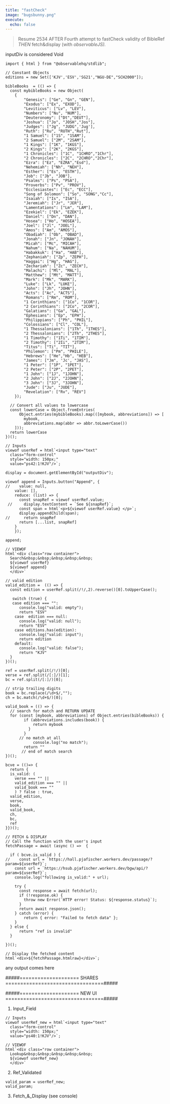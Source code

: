 ```yaml
---
title: "fastCheck"
image: "bugsbunny.png"
execute:
  echo: false
---
```


> Resume 2534 AFTER Fourth attempt to fastCheck validity of BibleRef *THEN* fetch&display (with *observableJS).*

::: {#inputDiv}
inputDiv is considered Void
:::

```ojs
import { html } from "@observablehq/stdlib";

// Constant Objects
editions = new Set(['KJV','ESV','SG21',"NGU-DE","SCH2000"]);

bibleBooks  = (() => {
  const mybibleBooks = new Object(
    {
        "Genesis": ["Ge", "Gn", "GEN"],
        "Exodus": ["Ex", "EXOD"],
        "Leviticus": ["Lv", "LEV"],
        "Numbers": ["Nu", "NUM"],
        "Deuteronomy": ["Dt","DEUT"],
        "Joshua": ["Jo", "JOSH","Jos"],
        "Judges": ["Jg", "JUDG",'Jug'],
        "Ruth": ["Ru", "RUTH","Rut"],
        "1 Samuel": ["1S", "1SAM"],
        "2 Samuel": ["2M", "2SAM"],
        "1 Kings": ["1K", "1KGS"],
        "2 Kings": ["2K", "2KGS"],
        "1 Chronicles": ["1C", "1CHRO","1Chr"],
        "2 Chronicles": ["2C", "2CHRO","2Chr"],
        "Ezra": ["Ez", "EZRA","Esd"],
        "Nehemiah": ["Nh", "NEH"],
        "Esther": ["Es", "ESTH"],
        "Job": ["Jb", "JOB"],
        "Psalms": ["Ps", "PSA"],
        "Proverbs": ["Pv", "PROV"],
        "Ecclesiastes": ["Ec", "ECC"],
        "Song of Solomon": ["So", "SONG","Cc"],
        "Isaiah": ["Is", "ISA"],
        "Jeremiah": ["Jr", "JER"],
        "Lamentations": ["Lm", "LAM"],
        "Ezekiel": ["Ek", "EZEK"],
        "Daniel": ["Dn", "DAN"],
        "Hosea": ["Ho", "HOSEA"],
        "Joel": ["Jl", "JOEL"],
        "Amos": ["Am", "AMOS"],
        "Obadiah": ["Ob", "OBAD"],
        "Jonah": ["Jn", "JONAH"],
        "Micah": ["Mc", "MICAH"],
        "Nahum": ["Na", "NAHUM"],
        "Habakkuk": ["Ha", "HAB"],
        "Zephaniah": ["Zp", "ZEPH"],
        "Haggai": ["Hg", "HAG"],
        "Zechariah": ["Zc", "ZECH"],
        "Malachi": ["Ml", "MAL"],
        "Matthew": ["Mt", "MATT"],
        "Mark": ["Mk", "MARK"],
        "Luke": ["Lk", "LUKE"],
        "John": ["Jh", "JOHN"],
        "Acts": ["Ac", "ACTS"],
        "Romans": ["Rm", "ROM"],
        "1 Corinthians": ["1Co", "1COR"],
        "2 Corinthians": ["2Co", "2COR"],
        "Galatians": ["Ga", "GAL"],
        "Ephesians": ["Ep", "EPH"],
        "Philippians": ["Ph", "PHIL"],
        "Colossians": ["Cl", "COL"],
        "1 Thessalonians": ["1Th", "1THES"],
        "2 Thessalonians": ["2Th", "2THES"],
        "1 Timothy": ["1Ti", "1TIM"],
        "2 Timothy": ["2Ii", "2TIM"],
        "Titus": ["Ti", "TIT"],
        "Philemon": ["Pm", "PHILE"],
        "Hebrews": ["He","Hb", "HEB"],
        "James": ["Jm", 'Jc', "JAS"],
        "1 Peter": ["1P", "1PET"],
        "2 Peter": ["2P", "2PET"],
        "1 John": ["1J", "1JOHN"],
        "2 John": ["2J", "2JOHN"],
        "3 John": ["3J", "3JOHN"],
        "Jude": ["Ju", "JUDE"],
        "Revelation": ["Rv", "REV"] 
    });
  
  // Convert all values to lowercase
  const lowerCase = Object.fromEntries(
      Object.entries(mybibleBooks).map(([mybook, abbreviations]) => [
        mybook,
        abbreviations.map(abbr => abbr.toLowerCase())
    ]));
  return lowerCase  
})();
 
// Inputs
viewof userRef = html`<input type="text" 
  class="form-control" 
  style="width: 150px;"
  value="ps42:1!KJV"/>`;

display = document.getElementById("outputDiv");

viewof append = Inputs.button("Append", {  
//    value: null, 
    value: [],
    reduce: (list) => { 
      const snapRef = viewof userRef.value;
 //     display.textContent = `See ${snapRef}`;
      const span = html`<p>${viewof userRef.value} </p>`;
      display.appendChild(span);
//      return snapRef
      return [...list, snapRef]
    }
    });

append;  

// VIEWOF
html`<div class="row container">
  Search&nbsp;&nbsp;&nbsp;&nbsp;&nbsp;
  ${viewof userRef}
  ${viewof append}
  </div>`

// valid edition  
valid_edition =  (() => {
  const edition = userRef.split(/!/,2).reverse()[0].toUpperCase();

   switch (true) {
   case edition === "":
      console.log("valid: empty");
      return "ESV"
    case  edition === null:
      console.log("valid: null");
      return "ESV"
    case editions.has(edition):
      console.log("valid: input");
      return edition  
    default:
      console.log("valid: false");
      return "KJV"
  }
})();

ref = userRef.split(/!/)[0];
verse = ref.split(/[:]/)[1];
bc = ref.split(/[:]/)[0];

// strip trailing digits
book = bc.replace(/\d+$/,"");
ch = bc.match(/\d+$/)[0];

valid_book = (() => {
  // search for match and RETURN UPDATE
  for (const [mybook, abbreviations] of Object.entries(bibleBooks)) {
        if (abbreviations.includes(book)) {
            return mybook
          }
        } 
      // no match at all
            console.log("no match");
        return ""
       // end of match search
})();

bcve = (()=> {
  return {
  is_valid: ( 
    verse === "" || 
    valid_edition === "" ||
    valid_book === ""
    ) ? false : true,     
  valid_edition,
  verse,
  book,
  valid_book,
  ch,
  bc,
  ref
}})();

// FETCH & DISPLAY
// Call the function with the user's input
fetchPassage = await (async () =>  {

  if ( bcve.is_valid ) {
//    const url = `https://hall.pjafischer.workers.dev/passage/?param=${userRef}`;
    const url = `https://hsub.pjafischer.workers.dev/bgw/api/?param=${userRef}`;
    console.log("following is_valid:" + url);
    
    try {
      const response = await fetch(url);
      if (!response.ok) {
        throw new Error(`HTTP error! Status: ${response.status}`);
      }
      return await response.json();
    } catch (error) {
        return { error: "Failed to fetch data" };
    }
  } else {
      return "ref is invalid"
  }

})();

// Display the fetched content
html`<div>${fetchPassage.htmlraw}</div>`;  

```

::: {#outputDiv}
any output comes here
:::

#####==================== SHARES =================================#####

#####==================== NEW UI =================================#####

1.  Input_Field

```ojs
// Inputs
viewof userRef_new = html`<input type="text" 
  class="form-control" 
  style="width: 150px;"
  value="ps40:1!KJV"/>`;
  
// VIEWOF
html`<div class="row container">
  Lookup&nbsp;&nbsp;&nbsp;&nbsp;&nbsp;
  ${viewof userRef_new}
  </div>`  
```

2.  Ref_Validated

```ojs
valid_param = userRef_new;
valid_param;
```

```{=html}
<script src="valid.js"></script>
```

3.  Fetch\_&\_Display (see console)

```{=javascript}
class Ref {
  // takes an array of validated reference(s) as argument
  constructor(input = [ 'Hos14!SG21', 'Neh13!SG21','Rev22:4!KJV' ]) {
    this.inputs = Array.isArray(input) ? input : [input];
    this.baseUrl = 'https://hall.pjafischer.workers.dev/passage/';
  }

  async fetch_parallel() {
    const fetchPromises = this.inputs.map(input => {
      const url = `${this.baseUrl}?param=${encodeURIComponent(input)}`;
      return fetch(url)
        .then(response => {
          if (!response.ok) {
            throw new Error(`HTTP error for ${input}! status: ${response.status}`);
          }
          return response.json();
        })
        .catch(error => {
          console.error(`Fetch error for ${input}:`, error);
          return null;
        });
    });

    return Promise.all(fetchPromises);
  }
}

// Assuming the Ref class has already been defined

// Test with a single reference
(async () => {
  const ref = new Ref('gen1:1');
  const [result] = await ref.fetch_parallel();
  console.log('Single Reference Result:\n', result);
})();
```

